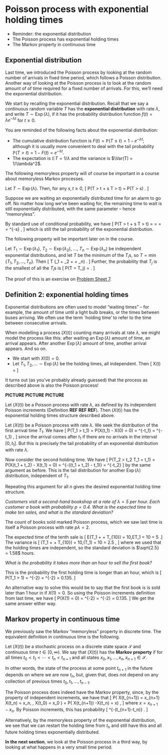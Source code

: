 # Poisson process with exponential holding times  {#S14-poisson-exponential}


::: {.mysummary}
* Reminder: the exponential distribution
* The Poisson process has exponential holding times
* The Markov property in continuous time
:::




\newcommand{\Exp}{\operatorname{Exp}}



## Exponential distribution  {#exponential}


Last time, we introduced the Poisson process by looking at the random number of arrivals in fixed time period, which follows a Poisson distribution. Another way of looking at the Poisson process is to look at the random amount of of time required for a fixed number of arrivals. For this, we'll need the exponential distribution.

We start by recalling the exponential distribution.
Recall that we say a continuous random variable $T$ has the **exponential distribution** with rate $\lambda$, and write $T \sim \Exp(\lambda)$, if it has the probability distribution function $f(t) = \lambda \ee^{-\lambda t}$ for $t \geq 0$.

You are reminded of the following facts about the exponential distribution:

* The cumulative distribution function is $F(t) = \mathbb P(T \leq t) = 1 - \ee^{-\lambda t}$; although it is usually more convenient to deal with the tail probability $\mathbb P(T > t) = 1 - F(t) = \ee^{-\lambda t}$.
* The expectation is $\mathbb E T = 1/\lambda$ and the variance is $\Var(T) = 1/\lambda^2$.

The following memoryless property will of course be important in a course about memoryless Markov processes.

::: {.theorem #memoryless-thm}
Let $T \sim \Exp(\lambda)$. Then, for any $s,t\geq0$,
\[ \mathbb P(T > t + s \mid T > t) = \mathbb P(T > s) . \]
:::

Suppose we are waiting an exponentially distributed time for an alarm to go off. No matter how long we've been waiting for, the remaining time to wait is still exponentially distributed, with the same parameter -- hence "memoryless".

::: {.proof}
By standard use of conditional probability, we have
\[ \mathbb P(T > t + s \mid T > t) = \frac{\mathbb P(T > t + s \text{ and } T > t)}{\mathbb P(T > t)} =  \frac{\mathbb P(T > t + s)}{\mathbb P(T > t)} = \frac{\ee^{-\lambda(t+s)}}{\ee^{-\lambda t}} = \ee^{-\lambda s} , \]
which is still the tail probability of the exponential distribution.
:::

The following property will be important later on in the course.

::: {.theorem #exponential-thm}
Let $T_1 \sim \Exp(\lambda_1)$, $T_2 \sim \Exp(\lambda_2)$, $\dots$, $T_n \sim \Exp(\lambda_n)$ be independent exponential distributions, and let $T$ be the minimum of the $T_i$s, so $T = \min\{T_1, T_2, \dots, T_n \}$. Then
\[ T \sim \Exp(\lambda_1 + \lambda_2 + \cdots + \lambda_n) . \]
Further, the probability that $T_j$ is the smallest of all the $T_i$s is
 \[ \mathbb P(T = T_j) = \frac{\lambda_j}{\lambda_1 + \lambda_2 + \cdots + \lambda_n} . \]
:::

The proof of this is an exercise on [Problem Sheet 7](#P07).



## Definition 2: exponential holding times


Exponential distributions are often used to model "waiting times" -- for example, the amount of time until a light bulb breaks, or the times between buses arriving. We often use the term `holding time' to refer to the time between consecutive arrivals.

When modelling a process $(X(t))$ counting many arrivals at rate $\lambda$, we might model the process like this: after waiting an $\Exp(\lambda)$ amount of time, an arrival appears. After another $\Exp(\lambda)$ amount of time, another arrival appears. And so on.

* We start with $X(0) = 0$.
* Let $T_1, T_2, \dots \sim \Exp(\lambda)$ be the holding times, all independent. Then
\[ X(t) = \begin{cases} 0 & \text{for $0 \leq t < T_1$} \\
    1 & \text{for $T_1 \leq t < T_1 + T_2$} \\
    2 & \text{for $T_1+T_2 \leq t < T_1 + T_2 + T_3$} \\
    \text{and so on.} & \end{cases} \]

It turns out (as you've probably already guessed) that the process as described above is also the Poisson process!

::: {.mysummary}
**PICTURE PICTURE PICTURE**
:::

::: {.theorem #pois-exp-equiv}
Let $(X(t))$ be a Poisson process with rate $\lambda$, as defined by its independent Poisson increments (Definition **REF REF REF**). Then $(X(t))$ has the exponential holding times structure described above.
:::

::: {.proof}
Let $(X(t))$ be a Poisson process with rate $\lambda$. We seek the distribution of the first arrival time $T_1$. We have
\[ \mathbb P(T_1 > t_1) = \mathbb P\big(X(t_1) - X(0) = 0\big) = \ee^{-\lambda t_1} \frac{(\lambda t_1)^0}{0!} = \ee^{-\lambda t_1} , \]
since the arrival comes after $t_1$ if there are no arrivals in the interval $[0,t_1]$.
But this is precisely the tail probability of an exponential distribution with rate $\lambda$.

Now consider the second holding time. We have
\[ \mathbb P(T_2 > t_2 \mid T_1 = t_1) = \mathbb P\big(X(t_1 + t_2) - X(t_1) = 0\big) = \ee^{-\lambda ((t_1 + t_2) - t_1)}  =  \ee^{-\lambda t_2} \]
by the same argument as before. This is the tail distribution for another $\Exp(\lambda)$ distribution, independent of $T_1$.

Repeating this argument for all $n$ gives the desired exponential holding time structure.
:::

::: {.example #bookshop}
*Customers visit a second-hand bookshop at a rate of $\lambda = 5$ per hour. Each customer a book with probability $p = 0.4$. What is the expected time to make ten sales, and what is the standard deviation?*

The count of books sold marked Poisson process, which we saw last time is itself a Poisson process with rate $p\lambda = 2$.

The expected time of the tenth sale is
\[ \mathbb E(T_1 + \dots + T_{10}) = 10\,\mathbb ET_1 = 10 \times \tfrac{1}{2} = 5 \text{ hours} .\]
The variance is 
\[ \Var (T_1 + \dots + T_{10}) = 10\,\Var(T_1) = 10 \times \frac{1}{2^2} = 2.5 , \]
where we used that the holding times are independent, so the standard deviation is $\sqrt{2.5} = 1.58$ hours.

*What is the probability it takes more than an hour to sell the first book?*

This is the probability the first holding time is longer than an hour, which is
\[ \mathbb P(T_1 > 1) = \ee^{-2\times 1} = \ee^{-2} = 0.135. \]

An alternative way to solve this would be to say that the first book is is sold later than $1$ hour in if $X(1) = 0$. So using the Poisson increments definition from last time, we have
\[ \mathbb P\big(X(1) = 0\big) = \ee^{-2\times 1} \frac{(2\times 1)^0}{0!}  = \ee^{-2} = 0.135. \]
We get the same answer either way.
:::


## Markov property in continuous time  {#cont-markov}


We previously saw the Markov "memoryless" property in discrete time. The equivalent definition in continuous time is the following.

::: {.definition #pp}
Let $(X(t))$ be a stochastic process on a discrete state space $\mathcal S$ and continuous time $t \in [0,\infty)$. We say that $(X(t))$ has the **Markov property**
if
\begin{multline*}
\mathbb P\big( X(t_{n+1}) = x_{n+1} \mid X(t_n) = x_n, \dots, X(t_1) = x_1, X(t_0) = x_0 \big) \\
= \mathbb P\big( X(t_{n+1}) = x_{n+1} \mid X(t_n) = x_{n}\big)
\end{multline*}
for all times $t_0 < t_1 < \cdots < t_n < t_{n+1}$ and all states $x_0, x_1, \dots, x_n, x_{n+1} \in \mathcal S$.
:::

In other words, the state of the process at some point $t_{n+1}$ in the future depends on where we are now $t_n$, but, given that, does not depend on any collection of previous times $t_0, t_1, \dots, t_{n-1}$.

The Poisson process does indeed have the Markov property, since, by the property of independent increments, we have that
\[ \mathbb P\big( X(t_{n+1}) = x_{n+1} \mid X(t_n) = x_n, \dots, X(t_0) = x_0 \big) = \mathbb P\big( X(t_{n+1}) -X(t_n) = x\big) , \]
where $x = x_{n+1}-x_n$. By Poisson increments, this has probability
\[ \ee^{-\lambda(t_{n+1}-t_n)} \frac{\big(\lambda(t_{n+1}-t_n)\big)^x}{x!} . \]

Alternatively, by the memoryless property of the exponential distribution, we see that we can restart the holding time from $t_n$ and still have this and all future holding times exponentially distributed.


::: {.mysummary}
**In the next section**, we look at the Poisson process in a third way, by looking at what happens in a very small time period.
:::